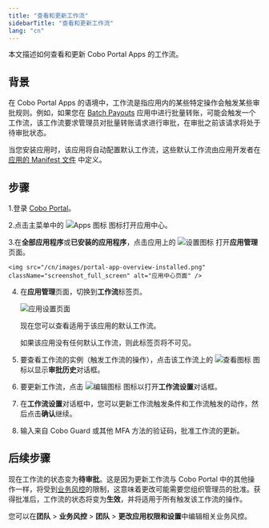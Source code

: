 ```yaml
---
title: "查看和更新工作流"
sidebarTitle: "查看和更新工作流"
lang: "cn"
---
```


本文描述如何查看和更新 Cobo Portal Apps 的工作流。

## 背景
在 Cobo Portal Apps 的语境中，工作流是指应用内的某些特定操作会触发某些审批规则。例如，如果您在 [Batch Payouts](/cn/apps/batch-payouts/introduction) 应用中进行批量转账，可能会触发一个工作流，该工作流要求管理员对批量转账请求进行审批，在审批之前该请求将处于待审批状态。

当您安装应用时，该应用将自动配置默认工作流，这些默认工作流由应用开发者在 [应用的 Manifest 文件](https://www.cobo.com/developers/v2/apps/build-app#configure-the-manifest-file) 中定义。

## 步骤

1.登录 [Cobo Portal](https://portal.cobo.com/login)。

2.点击主菜单中的 <img src="/en/images/common/icon_apps.svg" className="icon" alt="Apps 图标" /> 图标打开应用中心。

3.在**全部应用程序**或**已安装的应用程序**，点击应用上的 <img src="/en/images/common/icon_advanced.svg" className="icon" alt="设置图标" /> 打开**应用管理**页面。

    <img src="/cn/images/portal-app-overview-installed.png" className="screenshot_full_screen" alt="应用中心页面" />

4. 在**应用管理**页面，切换到**工作流**标签页。

    <img src="/cn/images/portal-apps/app-settings.png" className="screenshot_full_screen" alt="应用设置页面" />

    现在您可以查看适用于该应用的默认工作流。

    <Note>如果该应用没有任何默认工作流，则此标签页将不可见。</Note>

5. 要查看工作流的实例（触发工作流的操作），点击该工作流上的 <img src="/cn/images/common/icon_view.svg" className="icon" alt="查看图标"></img> 图标以显示**审批历史**对话框。
6. 要更新工作流，点击 <img src="/cn/images/common/icon_edit.svg" className="icon" alt="编辑图标"></img> 图标以打开**工作流设置**对话框。
7. 在**工作流设置**对话框中，您可以更新工作流触发条件和工作流触发的动作，然后点击**确认**继续。
8. 输入来自 Cobo Guard 或其他 MFA 方法的验证码，批准工作流的更新。

## 后续步骤
现在工作流的状态变为**待审批**。这是因为更新工作流与 Cobo Portal 中的其他操作一样，将受到[业务风控](/cn/portal/risk-controls/governance-policies)的限制，这意味着更改可能需要您组织管理员的批准。获得批准后，工作流的状态将变为**生效**，并将适用于所有触发该工作流的操作。

<Note>您可以在**团队** > **业务风控** > **团队** > **更改应用权限和设置**中编辑相关业务风控。</Note>